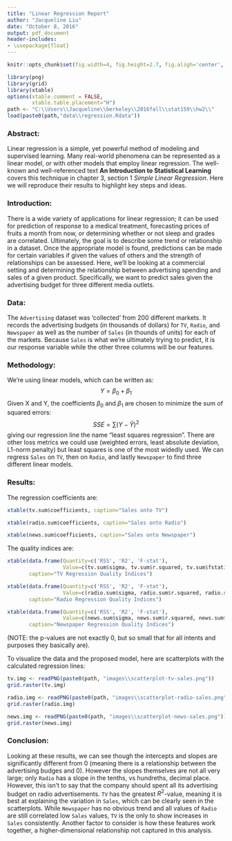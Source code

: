 ---
title: "Linear Regression Report"
author: "Jacqueline Liu"
date: "October 8, 2016"
output: pdf_document
header-includes:
- \usepackage{float}
---
```{r echo=FALSE}
knitr::opts_chunk$set(fig.width=4, fig.height=2.7, fig.aligh='center', echo=FALSE, warning=FALSE, message=FALSE)
```
```{r echo=FALSE}
library(png)
library(grid)
library(xtable)
options(xtable.comment = FALSE,
        xtable.table.placement="H")
path <- "C:\\Users\\Jacqueline\\berkeley\\2016fall\\stat159\\hw2\\"
load(paste0(path,"data\\regression.Rdata"))
```

### Abstract:
Linear regression is a simple, yet powerful method of modeling and supervised learning. Many real-world phenomena can be represented as a linear model, or with other models that employ linear regression. The well-known and well-referenced text **An Introduction to Statistical Learning** covers this technique in chapter 3, section 1 *Simple Linear Regression*. Here we will reproduce their results to highlight key steps and ideas.


### Introduction:
There is a wide variety of applications for linear regression; it can be used for prediction of response to a medical treatment, forecasting prices of fruits a month from now, or determining whether or not sleep and grades are correlated. Ultimately, the goal is to describe some trend or relationship in a dataset. Once the appropriate model is found, predictions can be made for certain variables if given the values of others and the strength of relationships can be assessed. Here, we'll be looking at a commercial setting and determining the relationship between advertising spending and sales of a given product. Specifically, we want to predict sales given the advertising budget for three different media outlets. 


### Data:
The `Advertising` dataset was 'collected' from 200 different markets. It records the advertising budgets (in thousands of dollars) for `TV`, `Radio`, and `Newspaper` as well as the number of `Sales` (in thounds of units) for each of the markets. Because `Sales` is what we're ultimately trying to predict, it is our response variable while the other three columns will be our features. 

### Methodology:
We're using linear models, which can be written as:
$$ Y = \beta_0 + \beta_1 $$
Given X and Y, the coefficients $\beta_0$ and $\beta_1$ are chosen to minimize the sum of squared errors:
$$ SSE = \sum (Y - \hat{Y})^2 $$
giving our regression line the name "least squares regression". There are other loss metrics we could use (weighted errors, least absolute deviation, L1-norm penalty) but least squares is one of the most widedly used. We can regress `Sales` on `TV`, then on `Radio`, and lastly `Newspaper` to find three different linear models. 

\newpage
### Results:
The regression coefficients are:

```{r, results='asis'}
xtable(tv.sum$coefficients, caption="Sales onto TV")

xtable(radio.sum$coefficients, caption="Sales onto Radio")

xtable(news.sum$coefficients, caption="Sales onto Newspaper")
```

The quality indices are:

```{r, results='asis'}
xtable(data.frame(Quantity=c('RSS', 'R2', 'F-stat'), 
                  Value=c(tv.sum$sigma, tv.sum$r.squared, tv.sum$fstatistic['value'])), 
       caption="TV Regression Quality Indices")

xtable(data.frame(Quantity=c('RSS', 'R2', 'F-stat'), 
                  Value=c(radio.sum$sigma, radio.sum$r.squared, radio.sum$fstatistic['value'])), 
       caption="Radio Regression Quality Indices")

xtable(data.frame(Quantity=c('RSS', 'R2', 'F-stat'), 
                  Value=c(news.sum$sigma, news.sum$r.squared, news.sum$fstatistic['value'])), 
       caption="Newspaper Regression Quality Indices")
```

(NOTE: the p-values are not exactly 0, but so small that for all intents and purposes they basically are).

\newpage
To visualize the data and the proposed model, here are scatterplots with the calculated regression lines:

```{r}
tv.img <- readPNG(paste0(path, "images\\scatterplot-tv-sales.png"))
grid.raster(tv.img)
```

```{r}
radio.img <- readPNG(paste0(path, "images\\scatterplot-radio-sales.png"))
grid.raster(radio.img)
```

```{r}
news.img <- readPNG(paste0(path, "images\\scatterplot-news-sales.png"))
grid.raster(news.img)
```

\newpage
### Conclusion:

Looking at these results, we can see though the intercepts and slopes are significantly different from 0 (meaning there is a relationship between the advertising budges and 0). However the slopes themselves are not all very large; only `Radio` has a slope in the tenths, vs hundreths, decimal place. However, this isn't to say that the company should spent all its advertising budget on radio advertisements. `TV` has the greatest $R^2$-value, meaning it is best at explaining the variation in `Sales`, which can be clearly seen in the scatterplots. While `Newspaper` has no obvious trend and all values of `Radio` are still correlated low `Sales` values, `TV` is the only to show increases in `Sales` consistently. Another factor to consider is how these features work together, a higher-dimensional relationship not captured in this analysis. 

